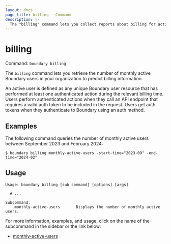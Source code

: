 ```yaml
---
layout: docs
page_title: billing - Command
description: |-
  The "billing" command lets you collect reports about billing for active users.
---
```


# billing

Command: `boundary billing`

The `billing` command lets you retrieve the number of monthly active Boundary users in your organization to predict billing information.

An active user is defined as any unique Boundary user resource that has performed at least one authenticated action during the relevant billing time.
Users perform authenticated actions when they call an API endpoint that requires a valid auth token to be included in the request.
Users get auth tokens when they authenticate to Boundary using an auth method.

## Examples

The following command queries the number of monthly active users between September 2023 and February 2024:

```shell-session
$ boundary billing monthly-active-users -start-time="2023-09" -end-time="2024-02"
```

## Usage

<CodeBlockConfig hideClipboard>

```shell-session
Usage: boundary billing [sub command] [options] [args]

  # ...

Subcommand:
    monthly-active-users       Displays the number of monthly active users.
```

</CodeBlockConfig>

For more information, examples, and usage, click on the name of the subcommand in the sidebar or the link below:

- [monthly-active-users](/boundary/docs/commands/billing/monthly-active-users)